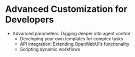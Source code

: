 # Advanced Customization for Developers
 - Advanced parameters: Digging deeper into agent control
   - Developing your own templates for complex tasks
   - API integration: Extending OpenWebUI’s functionality
   - Scripting dynamic workflows